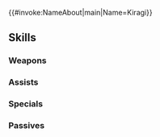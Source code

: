 {{#invoke:NameAbout|main|Name=Kiragi}}{{HeroPage Tabs}}
{{Hero Infobox
|Name=Kiragi
|Title=Upbeat Archer
|WeaponType=Colorless Bow
|MoveType=Infantry
|Origin=Fire Emblem Fates
|Gender=Male
|actorEN=Yuri Lowenthal
|actorJP=古島清孝
|artist=かわすみ
|randomStartTime=2023-01-07T07:00:00Z
|additionDate=December 5, 2022
|releaseDate=December 7, 2022
|poolDate=December 21, 2022
|poolRarities=3,4
|cv1=11
|cv2=6900800
|TagID=キサラギ
|InternalID=886
|Properties=
|description=Takumi's son. Easygoing and friendly, he always looks for the silver lining. Appears in Fire Emblem Fates.
}}
{{Stats Page
|Lv1HP=18|Lv1ATK=8|Lv1SPD=13|Lv1DEF=9|Lv1RES=4
|GRHP=50|GRATK=70|GRSPD=70|GRDEF=65|GRRES=45
}}
==Skills==
===Weapons===
{{Weapons Table
|weapon1=Iron Bow
|weapon1Default=1
|weapon1Unlock=1
|weapon2=Steel Bow
|weapon2Default=2
|weapon2Unlock=2
|weapon3=Unbound Bow
|weapon3Default=4
|weapon3Unlock=3
|weapon4=Unbound Bow+
|weapon4Default=5
|weapon4Unlock=5
}}
===Assists===
{{Assists Table}}
===Specials===
{{Specials Table
|special1=New Moon
|special1Default=4
|special1Unlock=3
|special2=Luna
|special2Unlock=4
}}
===Passives===
{{Passives Table
|passiveA1=Darting Blow 1
|passiveA2=Swift Sparrow 1
|passiveA3=Swift Sparrow 2
|passiveA1Unlock=3
|passiveA2Unlock=4
|passiveA3Unlock=5
|passiveC1=Spur Spd 1
|passiveC2=Drive Spd 1
|passiveC3=Drive Spd 2
|passiveC1Unlock=1
|passiveC2Unlock=2
|passiveC3Unlock=4
}}
{{Heroes Navbox}}